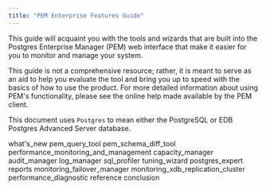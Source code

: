 ```yaml
---
title: "PEM Enterprise Features Guide"
---
```




This guide will acquaint you with the tools and wizards that are built into the Postgres Enterprise Manager (PEM) web interface that make it easier for you to monitor and manage your system.

This guide is not a comprehensive resource; rather, it is meant to serve as an aid to help you evaluate the tool and bring you up to speed with the basics of how to use the product. For more detailed information about using PEM's functionality, please see the online help made available by the PEM client.

This document uses `Postgres` to mean either the PostgreSQL or EDB Postgres Advanced Server database.

<div class="toctree" maxdepth="4">

what's\_new pem\_query\_tool pem\_schema\_diff\_tool performance\_monitoring\_and\_management capacity\_manager audit\_manager log\_manager sql\_profiler tuning\_wizard postgres\_expert reports monitoring\_failover\_manager monitoring\_xdb\_replication\_cluster performance\_diagnostic reference conclusion

</div>
